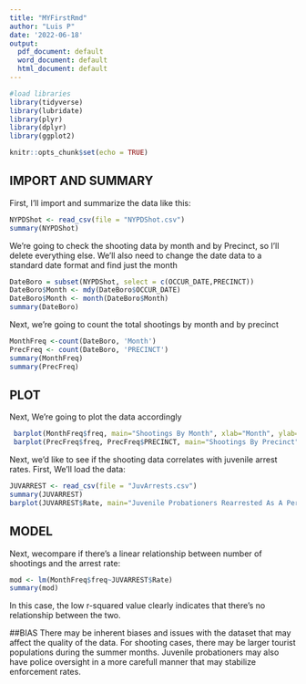 ---
title: "MYFirstRmd"
author: "Luis P"
date: '2022-06-18'
output:
  pdf_document: default
  word_document: default
  html_document: default
---

```{r, include=FALSE}
#load libraries
library(tidyverse)
library(lubridate)
library(plyr)
library(dplyr)
library(ggplot2)

```

```{r setup, include=FALSE}
knitr::opts_chunk$set(echo = TRUE)
```

## IMPORT AND SUMMARY

First, I'll import and summarize the data like this:

```{r}
NYPDShot <- read_csv(file = "NYPDShot.csv")
summary(NYPDShot)
```

We're going to check the shooting data by month and by Precinct, so I'll delete everything else.
We'll also need to change the date data to a standard date format and find just the month
```{r}
DateBoro = subset(NYPDShot, select = c(OCCUR_DATE,PRECINCT))
DateBoro$Month <- mdy(DateBoro$OCCUR_DATE)
DateBoro$Month <- month(DateBoro$Month)
summary(DateBoro)
```

Next, we're going to count the total shootings by month and by precinct
```{r}
MonthFreq <-count(DateBoro, 'Month')
PrecFreq <- count(DateBoro, 'PRECINCT')
summary(MonthFreq)
summary(PrecFreq)
```

## PLOT
Next, We're going to plot the data accordingly
```{r}
 barplot(MonthFreq$freq, main="Shootings By Month", xlab="Month", ylab="# of Shootings", names.arg = c("Jan", "Feb", "Mar", "Apr", "May", "Jun", "Jul", "Aug", "Sep", "Oct", "Nov", "Dec"))
 barplot(PrecFreq$freq, PrecFreq$PRECINCT, main="Shootings By Precinct", xlab="Precinct", ylab="# of Shootings",names.arg = c(PrecFreq$PRECINCT))
```

Next, we'd like to see if the shooting data correlates with juvenile arrest rates. First, We'll load the data:
```{r}
JUVARREST <- read_csv(file = "JuvArrests.csv")
summary(JUVARREST)
barplot(JUVARREST$Rate, main="Juvenile Probationers Rearrested As A Percentage Of NYPD Arrest", xlab="Month", ylab="# of Shootings", names.arg = c("Jan", "Feb", "Mar", "Apr", "May", "Jun", "Jul", "Aug", "Sep", "Oct", "Nov", "Dec"))
```

## MODEL
Next, wecompare if there's a linear relationship between number of shootings and the arrest rate:
```{r}
mod <- lm(MonthFreq$freq~JUVARREST$Rate)
summary(mod)
```

In this case, the low r-squared value clearly indicates that there's no relationship between the two.

##BIAS
There may be inherent biases and issues with the dataset that may affect the quality of the data. For shooting cases, there may be larger tourist populations during the summer months. Juvenile probationers may also have police oversight in a more carefull manner that may stabilize enforcement rates.